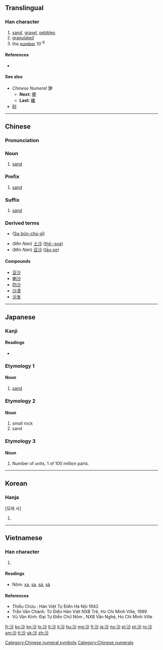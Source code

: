 ==Translingual==

===Han character===
{{Han char|rn=85|rad=水|as=04|sn=7|four=39120|canj=EFH|ids=⿰氵少}}

# [[sand]], [[gravel]], [[pebble]]s
# [[granulated]]
# the [[number]] 10<sup>-8</sup>

====References====
* {{Han ref|kx=0611.210|dkj=17212|dj=1005.030|hdz=31562.090|uh=6C99|ud=27801|bh=A846|bd=43078}}

====See also====
* ''Chinese Numeral'' '''沙'''
** '''Next:''' [[塵]]
** '''Last:''' [[纖]]
* [[砂]]

[[Category:Chinese numeral symbols]]
[[Category:Chinese numerals]]

----

==Chinese==
{{zh-forms}}

===Pronunciation===
{{zh-pron
|m=shā
|c=saa1
|h=
|mn=soa/sa/se
|w=
|mc=y
|oc=y
|ma=
|cat=n,a,num
}}

===Noun===
{{nan-noun|ts|poj=[[soa]] (soa<sup>1</sup>)|pojt=soa1|rs=水04}}

# [[sand]]

===Prefix===
{{head|nan|prefix|traditional and simplified||POJ|sa}}

# [[sand]]

===Suffix===
{{head|nan|suffix|traditional and simplified||POJ|se}}

# [[sand]]

===Derived terms===
* {{zh-ts|沙文主義|沙文主义}} ([[Sa-bûn-chú-gī]])
* (''Min Nan'') [[土沙]] ([[thô·-soa]])
* (''Min Nan'') [[豆沙]] ([[tāu-se]])

====Compounds====
* [[豆沙]]
* [[喇沙]]<!-- lǎshā: La Salle, laksa -->
* [[叻沙]]
* [[沙漠]]
* [[沙发]]

----

==Japanese==

===Kanji===
{{ja-kanji|grade=|rs=水04}}

====Readings====
* {{ja-readings|goon=[[しゃ]] (sha)|kanon=[[さ]] (sa)|kun=[[すな]] (suna), [[よなげる]] (yonageru)}}

===Etymology 1===
====Noun====
{{ja-noun|すな}}
# [[sand]]

===Etymology 2===
====Noun====
{{ja-noun|いさご}}
# small rock
# sand

===Etymology 3===
====Noun====
{{ja-noun|さ|しゃ}}
# Number of units, 1 of 100 million parts.

----

==Korean==

===Hanja===
{{ko-hanja|hangeul=사|eumhun=|rv=sa|mr=sa|y=sa}} [모래 사]

# {{defn|lang=ko|sort=水04}}

----

==Vietnamese==

===Han character===
{{vi-hantu|sa, sá|rs=水04}}

# {{defn|lang=vi|sort=水04}}

====Readings====
* Nôm: [[xa]], [[sa]], [[sá]], [[sà]]

====References====
* Thiều Chửu : Hán Việt Tự Điển  Hà Nội 1942
* Trần Văn Chánh: Từ Điển Hán Việt NXB Trẻ, Ho Chi Minh Ville, 1999
* Vũ Văn Kính: Đại Tự Điển Chữ Nôm , NXB Văn Nghệ, Ho Chi Minh Ville

[[fr:沙]]
[[ko:沙]]
[[kn:沙]]
[[lo:沙]]
[[lt:沙]]
[[li:沙]]
[[hu:沙]]
[[mg:沙]]
[[fj:沙]]
[[ja:沙]]
[[no:沙]]
[[pl:沙]]
[[pt:沙]]
[[ro:沙]]
[[sm:沙]]
[[tl:沙]]
[[uk:沙]]
[[zh:沙]]